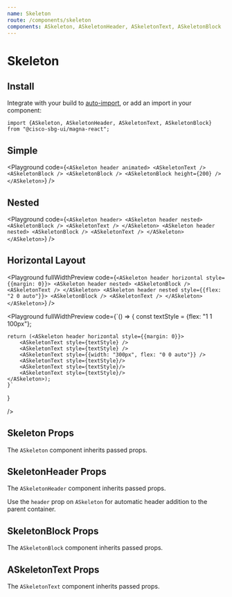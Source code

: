 ```yaml
---
name: Skeleton
route: /components/skeleton
components: ASkeleton, ASkeletonHeader, ASkeletonText, ASkeletonBlock
---
```


# Skeleton

## Install

Integrate with your build to [auto-import](/#integrating), or add an import in your component:

```
import {ASkeleton, ASkeletonHeader, ASkeletonText, ASkeletonBlock} from "@cisco-sbg-ui/magna-react";
```

## Simple

<Playground
  code={`<ASkeleton header animated>
      <ASkeletonText />
      <ASkeletonBlock />
      <ASkeletonBlock />
      <ASkeletonBlock height={200} />
    </ASkeleton>`}
/>

## Nested

<Playground
  code={`<ASkeleton header>
      <ASkeleton header nested>
        <ASkeletonBlock />
        <ASkeletonText />
      </ASkeleton>
      <ASkeleton header nested>
        <ASkeletonBlock />
        <ASkeletonText />
      </ASkeleton>
    </ASkeleton>`}
/>

## Horizontal Layout

<Playground
  fullWidthPreview
  code={`<ASkeleton header horizontal style={{margin: 0}}>
      <ASkeleton header nested>
        <ASkeletonBlock />
        <ASkeletonText />
      </ASkeleton>
      <ASkeleton header nested style={{flex: "2 0 auto"}}>
        <ASkeletonBlock />
        <ASkeletonText />
      </ASkeleton>
    </ASkeleton>`}
/>

<Playground
  fullWidthPreview
  code={`() => {
    const textStyle = {flex: "1 1 100px"};

    return (<ASkeleton header horizontal style={{margin: 0}}>
        <ASkeletonText style={textStyle} />
        <ASkeletonText style={textStyle} />
        <ASkeletonText style={{width: "300px", flex: "0 0 auto"}} />
        <ASkeletonText style={textStyle}/>
        <ASkeletonText style={textStyle}/>
        <ASkeletonText style={textStyle}/>
    </ASkeleton>);
    }`

}

/>

## Skeleton Props

The `ASkeleton` component inherits passed props.

<Props of="ASkeleton" />

## SkeletonHeader Props

The `ASkeletonHeader` component inherits passed props.

Use the `header` prop on `ASkeleton` for automatic header addition to the parent container.

<Props of="ASkeletonHeader" />

## SkeletonBlock Props

The `ASkeletonBlock` component inherits passed props.

<Props of="ASkeletonBlock" />

## ASkeletonText Props

The `ASkeletonText` component inherits passed props.

<Props of="ASkeletonText" />

